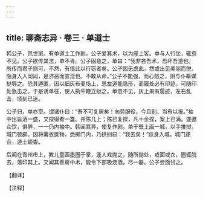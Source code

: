 ```yaml
---
---
---
```

title: 聊斋志异 · 卷三 · 单道士
---

韩公子，邑世家。有单道士工作剧，公子爱其术，以为座上客。单与人行坐，辄忽不见。公子欲传其法，单不肯。公子固恳之，单曰：“我非吝吾术，恐坏吾道也。所传而君子则可，不然，有借此以行窃者矣。公子固无虑此，然或出见美丽而悦，隐身入人闺闼，是济恶而宣淫也。不敢从命。”公子不能强，而心怒之，阴与仆辈谋挞辱之。恐其遁匿，因以细灰布麦场上，思左道能隐形，而履处必有印迹，可随印处急击之。于是诱单往，使人执牛鞭立挞之。单忽不见，灰上果有履迹，左右乱击，顷刻已迷。

公子归，单亦至。谓诸仆曰：“吾不可复居矣！向劳服役，今且别，当有以报。”袖中出旨酒一盛，又探得肴一簋。并陈几上；陈已复探，凡十余探，案上已满。遂邀众饮，俱醉，一一仍内袖中。韩闻其异，使复作剧。单于壁上画一城，以手推挝，城门顿辟。因将囊衣箧物，悉掷门内，乃拱别曰：“我去矣！”跃身入城，城门遂合，道士顿杳。

后闻在青州市上，教儿童画墨圈于掌，逢人戏抛之，随所抛处，或面或衣，圈辄脱去，落印其上。又闻其善房中术，能令下部吸烧酒，尽一器。公子尝面试之。

【翻译】

【注释】

